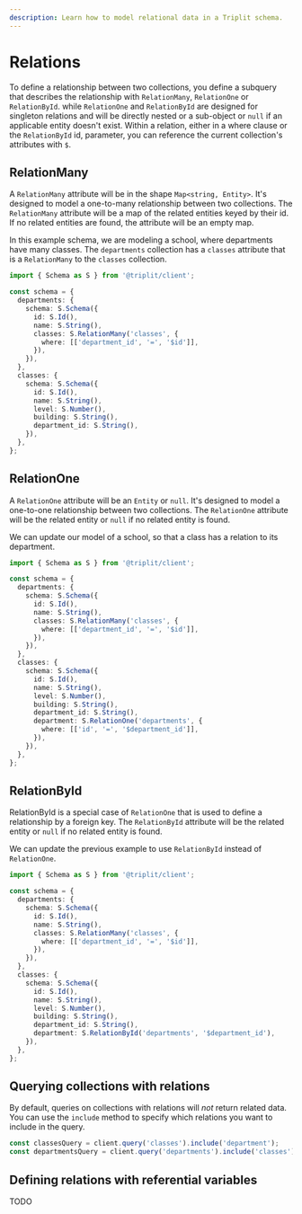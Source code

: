 ```yaml
---
description: Learn how to model relational data in a Triplit schema.
---
```


# Relations

To define a relationship between two collections, you define a subquery that describes the relationship with `RelationMany`, `RelationOne` or `RelationById`. while `RelationOne` and `RelationById` are designed for singleton relations and will be directly nested or a sub-object or `null` if an applicable entity doesn't exist. Within a relation, either in a where clause or the `RelationById` id, parameter, you can reference the current collection's attributes with `$`.

## RelationMany

A `RelationMany` attribute will be in the shape `Map<string, Entity>`. It's designed to model a one-to-many relationship between two collections. The `RelationMany` attribute will be a map of the related entities keyed by their id. If no related entities are found, the attribute will be an empty map.

In this example schema, we are modeling a school, where departments have many classes. The `departments` collection has a `classes` attribute that is a `RelationMany` to the `classes` collection.

```typescript {8-10}
import { Schema as S } from '@triplit/client';

const schema = {
  departments: {
    schema: S.Schema({
      id: S.Id(),
      name: S.String(),
      classes: S.RelationMany('classes', {
        where: [['department_id', '=', '$id']],
      }),
    }),
  },
  classes: {
    schema: S.Schema({
      id: S.Id(),
      name: S.String(),
      level: S.Number(),
      building: S.String(),
      department_id: S.String(),
    }),
  },
};
```

## RelationOne

A `RelationOne` attribute will be an `Entity` or `null`. It's designed to model a one-to-one relationship between two collections. The `RelationOne` attribute will be the related entity or `null` if no related entity is found.

We can update our model of a school, so that a class has a relation to its department.

```typescript {20-22}
import { Schema as S } from '@triplit/client';

const schema = {
  departments: {
    schema: S.Schema({
      id: S.Id(),
      name: S.String(),
      classes: S.RelationMany('classes', {
        where: [['department_id', '=', '$id']],
      }),
    }),
  },
  classes: {
    schema: S.Schema({
      id: S.Id(),
      name: S.String(),
      level: S.Number(),
      building: S.String(),
      department_id: S.String(),
      department: S.RelationOne('departments', {
        where: [['id', '=', '$department_id']],
      }),
    }),
  },
};
```

## RelationById

RelationById is a special case of `RelationOne` that is used to define a relationship by a foreign key. The `RelationById` attribute will be the related entity or `null` if no related entity is found.

We can update the previous example to use `RelationById` instead of `RelationOne`.

```typescript {20}
import { Schema as S } from '@triplit/client';

const schema = {
  departments: {
    schema: S.Schema({
      id: S.Id(),
      name: S.String(),
      classes: S.RelationMany('classes', {
        where: [['department_id', '=', '$id']],
      }),
    }),
  },
  classes: {
    schema: S.Schema({
      id: S.Id(),
      name: S.String(),
      level: S.Number(),
      building: S.String(),
      department_id: S.String(),
      department: S.RelationById('departments', '$department_id'),
    }),
  },
};
```

## Querying collections with relations

By default, queries on collections with relations will _not_ return related data. You can use the `include` method to specify which relations you want to include in the query.

```typescript
const classesQuery = client.query('classes').include('department');
const departmentsQuery = client.query('departments').include('classes');
```

## Defining relations with referential variables

TODO
